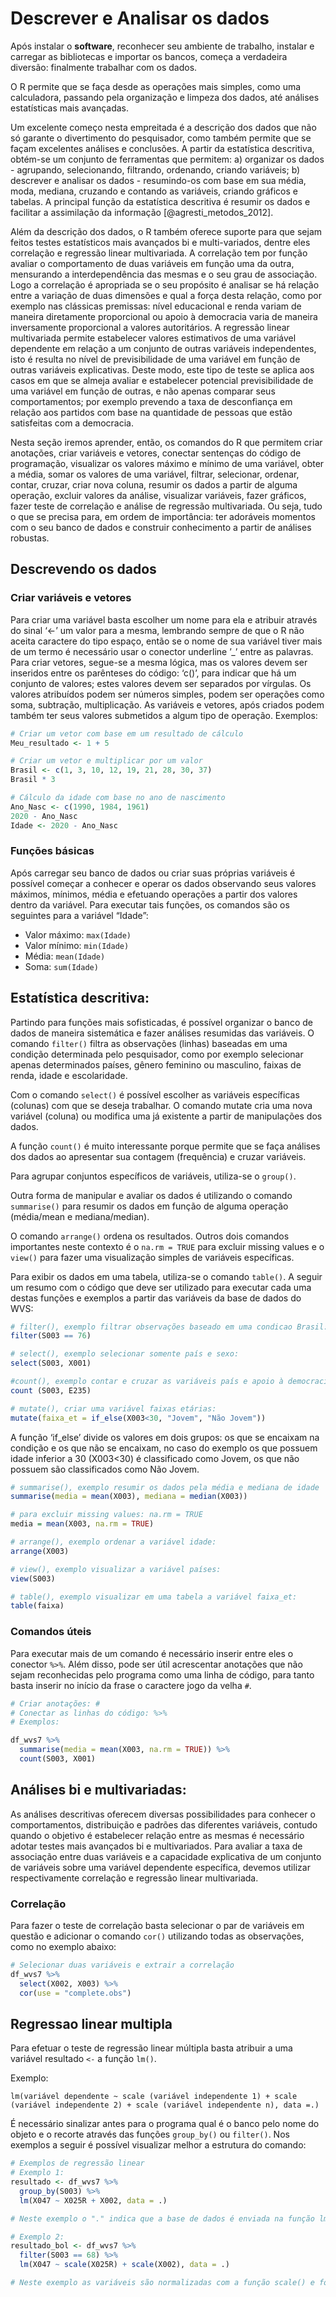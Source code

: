 # Descrever e Analisar os dados

Após instalar o **software**, reconhecer seu ambiente de trabalho, instalar e carregar as bibliotecas e importar os bancos, começa a verdadeira diversão: finalmente trabalhar com os dados. 

O R permite que se faça desde as operações mais simples, como uma calculadora, passando pela organização e limpeza dos dados, até análises estatísticas mais avançadas. 

Um excelente começo nesta empreitada é a descrição dos dados que não só garante o divertimento do pesquisador, como também permite que se façam excelentes análises e conclusões. A partir da estatística descritiva, obtém-se um conjunto de ferramentas que permitem: a) organizar os dados - agrupando, selecionando, filtrando, ordenando, criando variáveis; b) descrever e analisar os dados - resumindo-os com base em sua média, moda, mediana, cruzando e contando as variáveis, criando gráficos e tabelas. A principal função da estatística descritiva é resumir os dados e facilitar a assimilação da informação [@agresti_metodos_2012].

Além da descrição dos dados, o R também oferece suporte para que sejam feitos testes estatísticos mais avançados bi e multi-variados, dentre eles correlação e regressão linear multivariada. A correlação tem por função avaliar o comportamento de duas variáveis em função uma da outra, mensurando a interdependência das mesmas e o seu grau de associação. Logo a correlação é apropriada se o seu propósito é analisar se há relação entre a variação de duas dimensões e qual a força desta relação, como por exemplo nas clássicas premissas: nível educacional e renda variam de maneira diretamente proporcional ou apoio à democracia varia de maneira inversamente proporcional a valores autoritários. A regressão linear multivariada permite estabelecer valores estimativos de uma variável dependente em relação a um conjunto de outras variáveis independentes, isto é resulta no nível de previsibilidade de uma variável em função de outras variáveis explicativas. Deste modo, este tipo de teste se aplica aos casos em que se almeja avaliar e estabelecer potencial previsibilidade de uma variável em função de outras, e não apenas comparar seus comportamentos; por exemplo prevendo a taxa de desconfiança em relação aos partidos com base na quantidade de pessoas que estão satisfeitas com a democracia. 

Nesta seção iremos aprender, então, os comandos do R que permitem criar anotações, criar variáveis e vetores, conectar sentenças do código de programação, visualizar os valores máximo e mínimo de uma variável, obter a média, somar os valores de uma variável, filtrar, selecionar, ordenar, contar, cruzar, criar nova coluna, resumir os dados a partir de alguma operação, excluir valores da análise, visualizar variáveis, fazer gráficos, fazer teste de correlação e análise de regressão multivariada. Ou seja, tudo o que se precisa para, em ordem de importância: ter adoráveis momentos com o seu banco de dados e construir conhecimento a partir de análises robustas.  

## Descrevendo os dados

### Criar variáveis e vetores

Para criar uma variável basta escolher um nome para ela e atribuir através do sinal ‘<-’ um valor para a mesma, lembrando sempre de que o R não aceita caractere do tipo espaço, então se o nome de sua variável tiver mais de um termo é necessário usar o conector underline ‘_’ entre as palavras. Para criar vetores, segue-se a mesma lógica, mas os valores devem ser inseridos entre os parênteses do código: ‘c()’, para indicar que há um conjunto de valores; estes valores devem ser separados por vírgulas. Os valores atribuídos podem ser números simples, podem ser operações como soma, subtração, multiplicação. As variáveis e vetores, após criados podem também ter seus valores submetidos a algum tipo de operação. Exemplos:

```r
# Criar um vetor com base em um resultado de cálculo
Meu_resultado <- 1 + 5

# Criar um vetor e multiplicar por um valor
Brasil <- c(1, 3, 10, 12, 19, 21, 28, 30, 37)
Brasil * 3

# Cálculo da idade com base no ano de nascimento
Ano_Nasc <- c(1990, 1984, 1961)
2020 - Ano_Nasc
Idade <- 2020 - Ano_Nasc

```


### Funções básicas

Após carregar seu banco de dados ou criar suas próprias variáveis é possível começar a conhecer e operar os dados observando seus valores máximos, mínimos, média e efetuando operações a partir dos valores dentro da variável. Para executar tais funções, os comandos são os seguintes para a variável "Idade":

* Valor máximo: `max(Idade)`
* Valor mínimo: `min(Idade)`
* Média: `mean(Idade)`
* Soma: `sum(Idade)`

## Estatística descritiva:

Partindo para funções mais sofisticadas, é possível organizar o banco de dados de maneira sistemática e fazer análises resumidas das variáveis. O comando `filter()` filtra as observações (linhas) baseadas em uma condição determinada pelo pesquisador, como por exemplo selecionar apenas determinados países, gênero feminino ou masculino, faixas de renda, idade e escolaridade. 

Com o comando `select()` é possível escolher as variáveis específicas (colunas) com que se deseja trabalhar. O comando mutate cria uma nova variável (coluna) ou modifica uma já existente a partir de manipulações dos dados.

A função `count()` é muito interessante porque permite que se faça análises dos dados ao apresentar sua contagem (frequência) e cruzar variáveis. 

Para agrupar conjuntos específicos de variáveis, utiliza-se o `group()`. 

Outra forma de manipular e avaliar os dados é utilizando o comando `summarise()` para resumir os dados em função de alguma operação (média/mean e mediana/median). 

O comando `arrange()` ordena os resultados. Outros dois comandos importantes neste contexto é o `na.rm = TRUE` para excluir missing values e o `view()` para fazer uma visualização simples de variáveis específicas. 

Para exibir os dados em uma tabela, utiliza-se o comando `table()`. A seguir um resumo com o código que deve ser utilizado para executar cada uma destas funções e exemplos a partir das variáveis da base de dados do WVS:

```r

# filter(), exemplo filtrar observações baseado em uma condicao Brasil: 
filter(S003 == 76)

# select(), exemplo selecionar somente país e sexo: 
select(S003, X001)

#count(), exemplo contar e cruzar as variáveis país e apoio à democracia: 
count (S003, E235) 

# mutate(), criar uma variável faixas etárias: 
mutate(faixa_et = if_else(X003<30, "Jovem", "Não Jovem"))

```


A função ‘if_else’ divide os valores em dois grupos: os que se encaixam na condição e os que não se encaixam, no caso do exemplo os que possuem idade inferior a 30 (X003<30) é classificado como Jovem, os que não possuem são classificados como Não Jovem.


```r
# summarise(), exemplo resumir os dados pela média e mediana de idade 
summarise(media = mean(X003), mediana = median(X003))

# para excluir missing values: na.rm = TRUE
media = mean(X003, na.rm = TRUE)

# arrange(), exemplo ordenar a variável idade: 
arrange(X003)

# view(), exemplo visualizar a variável países: 
view(S003)

# table(), exemplo visualizar em uma tabela a variável faixa_et: 
table(faixa)

```




### Comandos úteis

Para executar mais de um comando é necessário inserir entre eles o conector `%>%`. Além disso, pode ser útil acrescentar anotações que não sejam reconhecidas pelo programa como uma linha de código, para tanto basta inserir no início da frase o caractere jogo da velha `#`. 

```r

# Criar anotações: #
# Conectar as linhas do código: %>% 
# Exemplos: 

df_wvs7 %>% 
  summarise(media = mean(X003, na.rm = TRUE)) %>%
  count(S003, X001)

```


## Análises bi e multivariadas:

As análises descritivas oferecem diversas possibilidades para conhecer o comportamentos, distribuição e padrões das diferentes variáveis, contudo quando o objetivo é estabelecer relação entre as mesmas é necessário adotar testes mais avançados bi e multivariados. Para avaliar a taxa de associação entre duas variáveis e a capacidade explicativa de um conjunto de variáveis sobre uma variável dependente específica, devemos utilizar respectivamente correlação e regressão linear multivariada.

### Correlação

Para fazer o teste de correlação basta selecionar o par de variáveis em questão e adicionar o comando `cor()` utilizando todas as observações, como no exemplo abaixo:

```r

# Selecionar duas variáveis e extrair a correlação
df_wvs7 %>%
  select(X002, X003) %>% 
  cor(use = "complete.obs")

```


## Regressao linear multipla

Para efetuar o teste de regressão linear múltipla basta atribuir a uma variável resultado `<-` a função `lm()`.

Exemplo:

`lm(variável dependente ~ scale (variável independente 1) + scale (variável independente 2) + scale (variável independente n), data =.)`

É necessário sinalizar antes para o programa qual é o banco pelo nome do objeto e o recorte através das funções `group_by()` ou `filter()`. Nos exemplos a seguir é possível visualizar melhor a estrutura do comando:


```r
# Exemplos de regressão linear
# Exemplo 1: 
resultado <- df_wvs7 %>% 
  group_by(S003) %>% 
  lm(X047 ~ X025R + X002, data = .) 

# Neste exemplo o "." indica que a base de dados é enviada na função lm() depois do "e então" %>% 

# Exemplo 2: 
resultado_bol <- df_wvs7 %>% 
  filter(S003 == 68) %>% 
  lm(X047 ~ scale(X025R) + scale(X002), data = .)

# Neste exemplo as variáveis são normalizadas com a função scale() e foi filtrado apenas o país código 68. 

```

